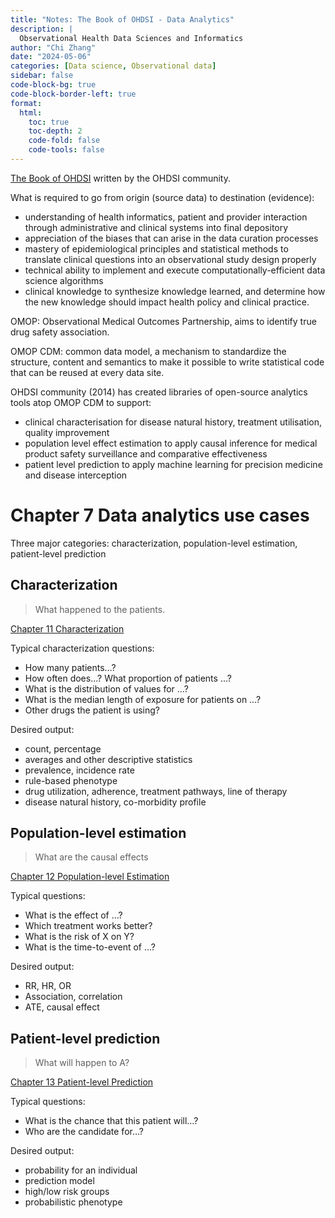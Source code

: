 ```yaml
---
title: "Notes: The Book of OHDSI - Data Analytics"
description: |
  Observational Health Data Sciences and Informatics
author: "Chi Zhang"
date: "2024-05-06"
categories: [Data science, Observational data]
sidebar: false
code-block-bg: true
code-block-border-left: true
format: 
  html:
    toc: true
    toc-depth: 2
    code-fold: false
    code-tools: false
---
```


[The Book of OHDSI](https://ohdsi.github.io/TheBookOfOhdsi/) written by the OHDSI community.

What is required to go from origin (source data) to destination (evidence):

* understanding of health informatics, patient and provider interaction through administrative and clinical systems into final depository
* appreciation of the biases that can arise in the data curation processes
* mastery of epidemiological principles and statistical methods to translate clinical questions into an observational study design properly
* technical ability to implement and execute computationally-efficient data science algorithms
* clinical knowledge to synthesize knowledge learned, and determine how the new knowledge should impact health policy and clinical practice.



OMOP: Observational Medical Outcomes Partnership, aims to identify true drug safety association.

OMOP CDM: common data model, a mechanism to standardize the structure, content and semantics to make it possible to write statistical code that can be reused at every data site.

OHDSI community (2014) has created libraries of open-source analytics tools atop OMOP CDM to support: 

* clinical characterisation for disease natural history, treatment utilisation, quality improvement
* population level effect estimation to apply causal inference for medical product safety surveillance and comparative effectiveness
* patient level prediction to apply machine learning for precision medicine and disease interception


# Chapter 7 Data analytics use cases

Three major categories: characterization, population-level estimation, patient-level prediction


## Characterization

> What happened to the patients.

[Chapter 11 Characterization](https://ohdsi.github.io/TheBookOfOhdsi/Characterization.html#cohort-characterization)

Typical characterization questions: 

* How many patients...? 
* How often does...? What proportion of patients ...?
* What is the distribution of values for ...?
* What is the median length of exposure for patients on ...?
* Other drugs the patient is using?

Desired output:

* count, percentage
* averages and other descriptive statistics
* prevalence, incidence rate
* rule-based phenotype
* drug utilization, adherence, treatment pathways, line of therapy
* disease natural history, co-morbidity profile


## Population-level estimation

> What are the causal effects

[Chapter 12 Population-level Estimation](https://ohdsi.github.io/TheBookOfOhdsi/PopulationLevelEstimation.html)

Typical questions:

* What is the effect of ...?
* Which treatment works better?
* What is the risk of X on Y?
* What is the time-to-event of ...?

Desired output:

* RR, HR, OR
* Association, correlation
* ATE, causal effect

## Patient-level prediction

> What will happen to A?

[Chapter 13 Patient-level Prediction](https://ohdsi.github.io/TheBookOfOhdsi/PatientLevelPrediction.html)

Typical questions:

* What is the chance that this patient will...?
* Who are the candidate for...?

Desired output:

* probability for an individual
* prediction model
* high/low risk groups
* probabilistic phenotype










